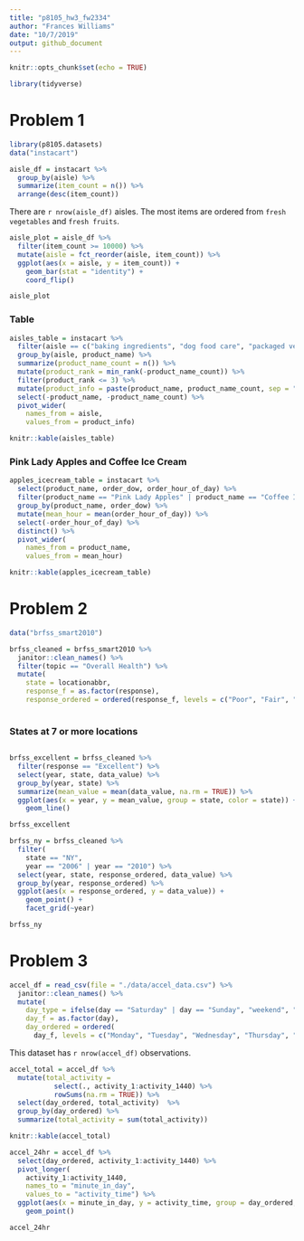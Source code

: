 ```yaml
---
title: "p8105_hw3_fw2334"
author: "Frances Williams"
date: "10/7/2019"
output: github_document
---
```


```r
knitr::opts_chunk$set(echo = TRUE)

library(tidyverse)
```

# Problem 1
```r
library(p8105.datasets)
data("instacart") 
```

```r
aisle_df = instacart %>% 
  group_by(aisle) %>% 
  summarize(item_count = n()) %>% 
  arrange(desc(item_count))
```

There are `r nrow(aisle_df)` aisles. The most items are ordered from `fresh vegetables` and `fresh fruits`.

```r
aisle_plot = aisle_df %>%
  filter(item_count >= 10000) %>% 
  mutate(aisle = fct_reorder(aisle, item_count)) %>% 
  ggplot(aes(x = aisle, y = item_count)) +
    geom_bar(stat = "identity") +
    coord_flip()

aisle_plot
```

### Table
```r
aisles_table = instacart %>%
  filter(aisle == c("baking ingredients", "dog food care", "packaged vegetables fruits")) %>% 
  group_by(aisle, product_name) %>% 
  summarize(product_name_count = n()) %>% 
  mutate(product_rank = min_rank(-product_name_count)) %>% 
  filter(product_rank <= 3) %>% 
  mutate(product_info = paste(product_name, product_name_count, sep = ", n = ")) %>% 
  select(-product_name, -product_name_count) %>% 
  pivot_wider(
    names_from = aisle,
    values_from = product_info)

knitr::kable(aisles_table)
```

### Pink Lady Apples and Coffee Ice Cream
```r
apples_icecream_table = instacart %>% 
  select(product_name, order_dow, order_hour_of_day) %>% 
  filter(product_name == "Pink Lady Apples" | product_name == "Coffee Ice Cream") %>% 
  group_by(product_name, order_dow) %>% 
  mutate(mean_hour = mean(order_hour_of_day)) %>% 
  select(-order_hour_of_day) %>% 
  distinct() %>% 
  pivot_wider(
    names_from = product_name,
    values_from = mean_hour)

knitr::kable(apples_icecream_table)
```

# Problem 2
```r
data("brfss_smart2010")

brfss_cleaned = brfss_smart2010 %>% 
  janitor::clean_names() %>%
  filter(topic == "Overall Health") %>% 
  mutate(
    state = locationabbr,
    response_f = as.factor(response),
    response_ordered = ordered(response_f, levels = c("Poor", "Fair", "Good", "Very good", "Excellent")))
  
```

### States at 7 or more locations
```r

```


```r
brfss_excellent = brfss_cleaned %>% 
  filter(response == "Excellent") %>% 
  select(year, state, data_value) %>% 
  group_by(year, state) %>% 
  summarize(mean_value = mean(data_value, na.rm = TRUE)) %>%
  ggplot(aes(x = year, y = mean_value, group = state, color = state)) +
    geom_line()

brfss_excellent
```

```r
brfss_ny = brfss_cleaned %>% 
  filter(
    state == "NY",
    year == "2006" | year == "2010") %>% 
  select(year, state, response_ordered, data_value) %>% 
  group_by(year, response_ordered) %>% 
  ggplot(aes(x = response_ordered, y = data_value)) +
    geom_point() +
    facet_grid(~year)

brfss_ny
```

# Problem 3

```r
accel_df = read_csv(file = "./data/accel_data.csv") %>% 
  janitor::clean_names() %>% 
  mutate(
    day_type = ifelse(day == "Saturday" | day == "Sunday", "weekend", "weekday"),
    day_f = as.factor(day),
    day_ordered = ordered(
      day_f, levels = c("Monday", "Tuesday", "Wednesday", "Thursday", "Friday", "Saturday", "Sunday")))
```

This dataset has `r nrow(accel_df)` observations. 

```r
accel_total = accel_df %>% 
  mutate(total_activity = 
           select(., activity_1:activity_1440) %>% 
           rowSums(na.rm = TRUE)) %>% 
  select(day_ordered, total_activity)  %>% 
  group_by(day_ordered) %>% 
  summarize(total_activity = sum(total_activity))

knitr::kable(accel_total)
```


```r
accel_24hr = accel_df %>% 
  select(day_ordered, activity_1:activity_1440) %>% 
  pivot_longer(
    activity_1:activity_1440,
    names_to = "minute_in_day",
    values_to = "activity_time") %>% 
  ggplot(aes(x = minute_in_day, y = activity_time, group = day_ordered, color = day_ordered)) +
    geom_point()

accel_24hr
```

